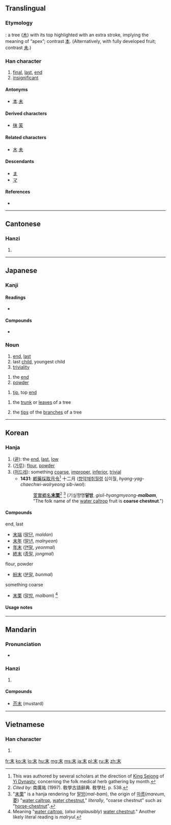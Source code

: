 {{also|未|禾}}
==Translingual==
{{stroke order|strokes=5}}

===Etymology===
{{liushu|i}}:
a tree ([[木]]) with its top highlighted with an extra stroke, implying the meaning of “apex”; contrast [[本]]. (Alternatively, with fully developed fruit; contrast [[未]].)

===Han character===
{{Han char|rn=75|rad=木|as=01|sn=5|four=5090<sub>0</sub>|canj=木十 (DJ)}}

# [[final]], [[last]], [[end]]
# [[insignificant]]

====Antonyms====
* [[本]] [[未]]

====Derived characters====
* [[抹]] [[茉]]

====Related characters====
* [[木]] [[未]]

====Descendants====
* [[ま]]
* [[マ]]

====References====
* {{Han ref|kx=0509.060|dkj=14420|dj=0891.010|hdz=21150.020|uh=672B|ud=26411|bh=A5BD|bd=42429}}

----

==Cantonese==

===Hanzi===
{{yue-hanzi|jyut=|y=mut6}}

# {{defn|lang=yue|sort=木01}}

----

==Japanese==

===Kanji===
{{ja-kanji|grade=4|rs=木01}}

====Readings====
* {{ja-readings|on=[[まつ]] (matsu), [[ばつ]] (batsu)|kun=[[すえ]] (sue)}}

====Compounds====
* {{ja-r|週末|gloss=[[weekend]]|しゅうまつ}}

===Noun===
{{ja-noun|すえ}}

# [[end]], [[last]]
# last [[child]], youngest child
# [[triviality]]

{{ja-noun|まつ}}

# the [[end]]
# [[powder]]

{{ja-noun|うら}}

# {{context|archaic|lang=ja|sort=うら}} [[tip]], top [[end]]

{{ja-noun|うれ}}

# {{context|archaic|lang=ja|sort=うれ}} the [[trunk]] or [[leaves]] of a tree
# {{context|archaic|lang=ja|sort=うれ}} the [[tip]]s of the [[branch]]es of a tree

----

==Korean==

===Hanja===
{{ko-hanja|hangeul=말|eumhun=|rv=mal|mr=mal|y=mal}}

# ([[끝]]): the [[end]], [[last]], [[low]]
# ([[가루]]): [[flour]], [[powder]]
# ([[허드레]]): something [[coarse]], [[improper]], [[inferior]], [[trivial]]
#* '''1431''': [[鄕藥採取月令]]<ref>This was authored by several scholars at the direction of [[w:King Sejong|King Sejong]] of [[w:Yi Dynasty|Yi Dynasty]], concerning the folk medical herb gathering by month. </ref> 十二月 ([[향약채취월령]] 십이월, ''hyang-yag-chaechwi-wolryeong sib-iwol''):
#*: [[芰]][[實]][[鄕]][[名]]'''[[末]][[栗]]'''<ref>''Cited by'': 南廣祐 (1997). 敎學古語辭典. 敎學社. p. 538. </ref> <ref>"[[末]][[栗]]" is a hanja rendering for [[말밤]](''mal-bam''), the origin of [[마름]](''mareum'', [[菱]]) "[[water caltrop]], [[water chestnut]]," ''literally'', "coarse chestnut" such as "[[horse-chestnut]]". </ref> (기실향명'''말밤''', ''gisil-hyangmyeong-'''malbam''''', "The folk name of the [[water caltrop]] fruit is '''coarse chestnut'''.")

====Compounds====
{{top3}}
; end, last
* [[末端]] ([[말단]], ''maldan'')
* [[末年]] ([[말년]], ''malnyeon'')
* [[年末]] ([[연말]], ''yeonmal'')
* [[終末]] ([[종말]], ''jongmal'')
{{mid3}}
; flour, powder
* [[紛末]] ([[분말]], ''bunmal'')
{{mid3}}
; something coarse
* [[末栗]] ([[말밤]], ''malbam'') <ref>Meaning "[[water caltrop]], (''also implausibly'') [[water chestnut]]." Another likely literal reading is ''malryul''. </ref>
{{bottom}}

====Usage notes====
<references />

----

==Mandarin==

===Pronunciation===
* {{audio|Zh-mò.ogg|Audio}}

===Hanzi===
{{cmn-hanzi|pin=[[mò]] ([[mo4]])|wg=mo<sup>4</sup>}}

# {{defn|lang=cmn|sort=木01}}

====Compounds====
* [[芥末]] (mustard)

----

==Vietnamese==

===Han character===
{{vi-hantu|[[mạt]], [[mất]], [[mặt]], [[mết]], [[mệt]], [[mượt]]|rs=木01}}

# {{defn|lang=vi|sort=木01}}

[[fr:末]]
[[ko:末]]
[[lo:末]]
[[hu:末]]
[[mg:末]]
[[ms:末]]
[[ja:末]]
[[pl:末]]
[[ru:末]]
[[zh:末]]